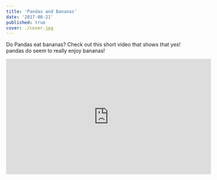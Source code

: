 ```yaml
---
title: 'Pandas and Bananas'
date: '2017-08-21'
published: true
cover: ./cover.jpg
---
```


Do Pandas eat bananas? Check out this short video that shows that yes! pandas do seem to really enjoy bananas!

<iframe width="560" height="315" src="https://www.youtube.com/embed/4SZl1r2O_bY" frameborder="0" allowfullscreen></iframe>
